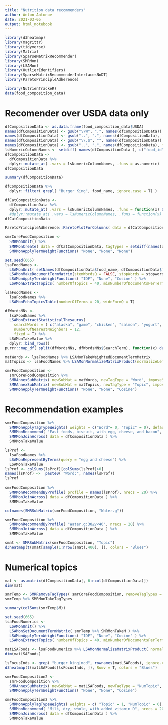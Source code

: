 ```yaml
---
title: "Nutrition data recommenders"
author: Anton Antonov
date: 2021-03-05
output: html_notebook
---
```


```r
library(d3heatmap)
library(magrittr)
library(tidyverse)
library(Matrix)
library(SparseMatrixRecommender)
library(SMRMon)
library(LSAMon)
library(OutlierIdentifiers)
library(SparseMatrixRecommenderInterfacesNoDT)
library(ParetoPrincipleAdherence)

library(NutrienTrackeR)
data(food_composition_data)
```

# Recomender over USDA data only

```r
dfCompositionData <- as.data.frame(food_composition_data$USDA)
names(dfCompositionData) <- gsub("\\W", ".", names(dfCompositionData))
names(dfCompositionData) <- gsub("..", ".", names(dfCompositionData), fixed = T)
names(dfCompositionData) <- gsub("\\.$", "", names(dfCompositionData))
names(dfCompositionData) <- gsub("..", ".", names(dfCompositionData), fixed = T)
lsNumericColumnNames <- setdiff( names(dfCompositionData ), c("food_id", "food_name", "food_group", "food_db"))
dfCompositionData <- 
  dfCompositionData %>% 
  dplyr::mutate_at( .vars = lsNumericColumnNames, .funs = as.numeric)
dfCompositionData
```

```r
summary(dfCompositionData)
```

```r
dfCompositionData %>% 
  dplyr::filter( grepl( "Burger King", food_name, ignore.case = T) )
```

```r
dfCatCompositionData <- 
  dfCompositionData %>% 
  dplyr::mutate_at( .vars = lsNumericColumnNames, .funs = function(x) SMRCategorizeToIntervals( vec = x, breaks = seq(0,1000,10), intervalNamesQ = T))
  #dplyr::mutate_at( .vars = lsNumericColumnNames, .funs = function(x) SMRCategorizeToIntervals( vec = x, breaks = NULL, probs = 0:10/10, intervalNamesQ = T))
dfCatCompositionData
```

```r
ParetoPrincipleAdherence::ParetoPlotForColumns( data = dfCatCompositionData, columnNames = setdiff(names(dfCompositionData), c("food_name", "food_id", "food_group", "food_db")), scales = "free_x")
```

```r
smrCoreFoodComposition <- 
  SMRMonUnit() %>% 
  SMRMonCreate( data = dfCatCompositionData, tagTypes = setdiff(names(dfCompositionData), "food_name"), itemColumnName = "food_name", addTagTypesToColumnNamesQ = T) %>% 
  SMRMonApplyTermWeightFunctions( "None", "None", "None")
```

```r
set.seed(665)
lsaFoodNames <- 
  LSAMonUnit( setNames(dfCompositionData$food_name, dfCompositionData$food_name) ) %>% 
  LSAMonMakeDocumentTermMatrix(stemWordsQ = FALSE, stopWords = stopwords::stopwords() ) %>% 
  LSAMonApplyTermWeightFunctions( "IDF", "None", "Cosine" ) %>% 
  LSAMonExtractTopics( numberOfTopics = 40, minNumberOfDocumentsPerTerm = 3, method = "NNMF", maxSteps = 15)
```

```r
lsaFoodNames <- 
  lsaFoodNames %>% 
  LSAMonEchoTopicsTable(numberOfTerms = 20, wideFormQ = T)
```
```r
dfWordsNNs <- 
  lsaFoodNames %>% 
  LSAMonExtractStatisticalThesaurus( 
    searchWords = ( c("alaska", "game", "chicken", "salmon", "yogurt", "milk", "coffee", "cold")), 
    numberOfNearestNeighbors = 12, 
    fixed = T) %>% 
  LSAMonTakeValue %>% 
  dplyr::bind_rows()
purrr::map_df( split(dfWordsNNs, dfWordsNNs$SearchTerm), function(x) data.frame( SearchTerm = x$SearchTerm[[1]], Thesaurus = paste(x$Word.Word, collapse = ", ") ) )
```

```r
matWords <- lsaFoodNames %>% LSAMonTakeWeightedDocumentTermMatrix
matTopics <- lsaFoodNames %>% LSAMonNormalizeMatrixProduct(normalizeLeftQ = F) %>% LSAMonTakeW
```

```r
smrFoodComposition <- 
  smrCoreFoodComposition %>% 
  SMRAnnexSubMatrix( newSubMat = matWords, newTagType = "Word", imposeSameRowNamesQ = T, addTagTypesToColumnNamesQ = T) %>% 
  SMRAnnexSubMatrix( newSubMat = matTopics, newTagType = "Topic", imposeSameRowNamesQ = T, addTagTypesToColumnNamesQ = T) %>% 
  SMRMonApplyTermWeightFunctions( "None", "None", "Cosine")
```


# Recommendation examples

```r
smrFoodComposition %>% 
  SMRMonApplyTagTypeWeights( weights = c("Word"= 0, "Topic" = 0), default = 1) %>% 
  SMRMonRecommend( "Fast foods, biscuit, with egg, cheese, and bacon", nrecs = 20, removeHistoryQ = F) %>% 
  SMRMonJoinAcross( data = dfCompositionData ) %>% 
  SMRMonTakeValue
```

```r
lsProf <- 
  lsaFoodNames %>% 
  LSAMonRepresentByTerms(query = "egg and cheese") %>% 
  LSAMonTakeValue
lsProf <- colSums(lsProf)[colSums(lsProf)>0]
names(lsProf) <-  paste0( "Word:", names(lsProf))
lsProf
```

```r
smrFoodComposition %>% 
  SMRMonRecommendByProfile( profile = names(lsProf), nrecs = 20) %>% 
  SMRMonJoinAcross( data = dfCompositionData ) %>% 
  SMRMonTakeValue
```


```r
colnames(SMRSubMatrix(smrFoodComposition, "Water.g"))
```

```r
smrFoodComposition %>% 
  SMRMonRecommendByProfile( "Water.g:30≤v<40", nrecs = 20) %>% 
  SMRMonJoinAcross( data = dfCompositionData ) %>% 
  SMRMonTakeValue
```

```r
smat <- SMRSubMatrix(smrFoodComposition, "Topic")
d3heatmap(t(smat[sample(1:nrow(smat),400), ]), colors = "Blues")
```


# Numerical topics

```r
mat <- as.matrix(dfCompositionData[, 6:ncol(dfCompositionData)])
dim(mat)
```

```r
smrTemp <- SMRRemoveTagTypes( smrCoreFoodComposition, removeTagTypes = c("food_id", "food_group", "food_db"))
smrTemp %>% SMRMonTakeTagTypes
```
```r
summary(colSums(smrTemp$M))
```

```r
set.seed(665)
lsaFoodNumerics <- 
  LSAMonUnit() %>% 
  LSAMonSetDocumentTermMatrix( smrTemp %>% SMRMonTakeM ) %>% 
  LSAMonApplyTermWeightFunctions( "IDF", "None", "Cosine" ) %>% 
  LSAMonExtractTopics( numberOfTopics = 40, minNumberOfDocumentsPerTerm = 3, method = "NNMF", maxSteps = 15)
```

```r
matLSAFoods <- lsaFoodNumerics %>% LSAMonNormalizeMatrixProduct( normalizeLeftQ = F) %>% LSAMonTakeW
dim(matLSAFoods)
```

```r
lsFocusInds <- grep( "burger king|mcd", rownames(matLSAFoods), ignore.case = T )
d3heatmap(t(matLSAFoods[lsFocusInds, ]), Rowv = T, colors = "Blues")
```


```r
smrFoodComposition2 <- 
  smrFoodComposition %>% 
  SMRAnnexSubMatrix( newSubMat = matLSAFoods, newTagType = "NumTopic", imposeSameRowNamesQ = T, addTagTypesToColumnNamesQ = T) %>% 
  SMRMonApplyTermWeightFunctions( "None", "None", "Cosine")
```


```r
smrFoodComposition2 %>% 
  SMRMonApplyTagTypeWeights( weights = c( "Topic" = 1, "NumTopic" = 0), default = 0) %>% 
  SMRMonRecommend( "Milk, dry, whole, with added vitamin D", nrecs = 20, removeHistoryQ = F) %>% 
  SMRMonJoinAcross( data = dfCompositionData ) %>% 
  SMRMonTakeValue
```
